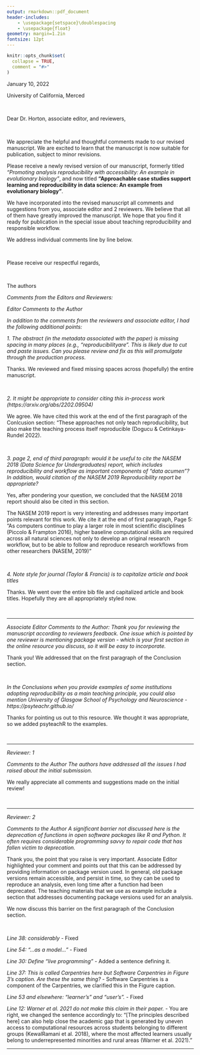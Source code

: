 ```yaml
---
output: rmarkdown::pdf_document
header-includes:
    - \usepackage{setspace}\doublespacing
    - \usepackage{float}
geometry: margin=1.2in
fontsize: 12pt
---
```


```r
knitr::opts_chunk$set(
  collapse = TRUE,
  comment = "#>"
)
```

January 10, 2022

University of California, Merced

&nbsp;  &nbsp;

Dear Dr. Horton, associate editor, and reviewers,

&nbsp;

We appreciate the helpful and thoughtful comments made to our revised manuscript. We are excited to learn that the manuscript is now suitable for publication, subject to minor revisions.

Please receive a newly revised version of our manuscript, formerly titled *“Promoting analysis reproducibility with accessibility: An example in evolutionary biology”*, and now titled **“Approachable case studies support learning and reproducibility in data science: An example from evolutionary biology”**.

We have incorporated into the revised manuscript all comments and suggestions from you, associate editor and 2 reviewers. We believe that all of them have greatly improved the manuscript. We hope that you find it ready for publication in the special issue about teaching reproducibility and responsible workflow.

We address individual comments line by line below.

&nbsp;  &nbsp;

Please receive our respectful regards,

&nbsp;  &nbsp;

The authors

\pagebreak

\singlespacing

*Comments from the Editors and Reviewers:*

*Editor*
*Comments to the Author*

*In addition to the comments from the reviewers and associate editor, I had the following additional points:*

*1. The abstract (in the metadata associated with the paper) is missing spacing in many places (e.g., "reproducibilityare". This is likely due to cut and paste issues. Can you please review and fix as this will promulgate through the production process.*

Thanks. We reviewed and fixed missing spaces across (hopefully) the entire manuscript.

&nbsp;  &nbsp;

*2. It might be appropriate to consider citing this in-process work (https://arxiv.org/abs/2202.09504)*

We agree. We have cited this work at the end of the first paragraph of the Conlcusion section: "These approaches not only teach reproducibility, but also make the teaching process itself reproducible (Dogucu & Cetinkaya-Rundel 2022). 

&nbsp;  &nbsp;

*3. page 2, end of third paragraph: would it be useful to cite the NASEM 2018 (Data Science for Undergraduates) report, which includes reproducibility and workflow as important components of "data acumen"? In addition, would citation of the NASEM 2019 Reproducibility report be appropriate?*

Yes, after pondering your question, we concluded that the NASEM 2018 report should also be cited in this section. 

The NASEM 2019 report is very interesting and addresses many important points relevant for this work. We cite it at the end of first paragraph, Page 5: "As computers continue to play a larger role in most scientific disciplines (Piccolo & Frampton 2016), higher baseline computational skills are required across all natural sciences not only to develop an original research workflow, but to be able to follow and reproduce research workflows from other researchers (NASEM, 2019)"

&nbsp;  &nbsp;

*4. Note style for journal (Taylor & Francis) is to capitalize article and book titles*

Thanks. We went over the entire bib file and capitalized article and book titles. Hopefully they are all appropriately styled now.

&nbsp;  &nbsp;

*********************

*Associate Editor*
*Comments to the Author:*
*Thank you for reviewing the manuscript according to reviewers feedback. One issue which is pointed by one reviewer is mentioning package version - which is your first section in the online resource you discuss, so it will be easy to incorporate.*

Thank you! We addressed that on the first paragraph of the Conclusion section.

&nbsp;  &nbsp;

*In the Conclusions when you provide examples of some institutions adopting reproducibility as a main teaching principle, you could also mention University of Glasgow School of Psychology and Neuroscience - https://psyteachr.github.io/*

Thanks for pointing us out to this resource. We thought it was appropriate, so we added psyteachR to the examples.

&nbsp;  &nbsp;

*********************

*Reviewer: 1*

*Comments to the Author*
*The authors have addressed all the issues I had raised about the initial submission.*

We really appreciate all comments and suggestions made on the initial review!

&nbsp;  &nbsp;

*********************

*Reviewer: 2*

*Comments to the Author*
*A significant barrier not discussed here is the deprecation of functions in open software packages like R and Python. It often requires considerable programming savvy to repair code that has fallen victim to deprecation.*

Thank you, the point that you raise is very important. Associate Editor highlighted your comment and points out that this can be addressed by providing information on package version used. In general, old package versions remain accessible, and persist in time, so they can be used to reproduce an analysis, even long time after a function had been deprecated. 
The teaching materials that we use as example include a section that addresses documenting package versions used for an analysis.

We now discuss this barrier on the first paragraph of the Conclusion section.

&nbsp;  &nbsp;

*Line 38: considerably* - Fixed

*Line 54: “…as a model…”* - Fixed

*Line 30: Define “live programming”* - Added a sentence defining it.

*Line 37: This is called Carpentries here but Software Carpentries in Figure 3’s caption. Are these the same thing?*  - Software Carpentries is a component of the Carpentries, we clarified this in the Figure caption.

*Line 53 and elsewhere: “learner’s” and “user’s”.* - Fixed

*Line 12: Warner et al. 2021 do not make this claim in their paper.* - You are right, we changed the sentence accordingly to: "[The principles described here] can also help close the academic gap that is generated by uneven access to computational resources across students belonging to different groups (KewalRamani et al. 2018), where the most affected learners usually belong to underrepresented minorities and rural areas (Warner et al. 2021)."

*********************
